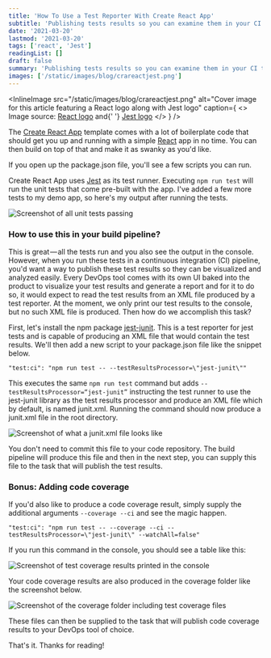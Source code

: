 ```yaml
---
title: 'How To Use a Test Reporter With Create React App'
subtitle: 'Publishing tests results so you can examine them in your CI tool of choice'
date: '2021-03-20'
lastmod: '2021-03-20'
tags: ['react', 'Jest']
readingList: []
draft: false
summary: 'Publishing tests results so you can examine them in your CI tool of choice'
images: ['/static/images/blog/crareactjest.png']
---
```


<InlineImage
  src="/static/images/blog/crareactjest.png"
  alt="Cover image for this article featuring a React logo along with Jest logo"
  caption={
    <>
      Image source: <a href="https://reactjs.org/">React logo</a> and{' '}
      <a href="https://jestjs.io/">Jest logo</a>
    </>
  }
/>

The [Create React App](https://create-react-app.dev/) template comes with a lot of boilerplate code that should get you up and running with a simple [React](https://reactjs.org/) app in no time. You can then build on top of that and make it as swanky as you'd like.

If you open up the package.json file, you'll see a few scripts you can run.

Create React App uses [Jest](https://jestjs.io/) as its test runner. Executing `npm run test` will run the unit tests that come pre-built with the app. I've added a few more tests to my demo app, so here's my output after running the tests.

![Screenshot of all unit tests passing](/static/posts/1_ZAB8IxqcPFRvV1Ag5XBgIw.png)

### How to use this in your build pipeline?

This is great — all the tests run and you also see the output in the console. However, when you run these tests in a continuous integration (CI) pipeline, you'd want a way to publish these test results so they can be visualized and analyzed easily. Every DevOps tool comes with its own UI baked into the product to visualize your test results and generate a report and for it to do so, it would expect to read the test results from an XML file produced by a test reporter. At the moment, we only print our test results to the console, but no such XML file is produced. Then how do we accomplish this task?

First, let's install the npm package [jest-junit](https://www.npmjs.com/package/jest-junit). This is a test reporter for jest tests and is capable of producing an XML file that would contain the test results. We'll then add a new script to your package.json file like the snippet below.

```
"test:ci": "npm run test -- --testResultsProcessor=\"jest-junit\""
```

This executes the same `npm run test` command but adds `--testResultsProcessor=“jest-junit”` instructing the test runner to use the jest-junit library as the test results processor and produce an XML file which by default, is named junit.xml. Running the command should now produce a junit.xml file in the root directory.

![Screenshot of what a junit.xml file looks like](/static/posts/1_bX9dCRj-JN3s-zt-rNU1tw.png)

You don't need to commit this file to your code repository. The build pipeline will produce this file and then in the next step, you can supply this file to the task that will publish the test results.

### Bonus: Adding code coverage

If you'd also like to produce a code coverage result, simply supply the additional arguments `--coverage --ci` and see the magic happen.

```
"test:ci": "npm run test -- --coverage --ci --testResultsProcessor=\"jest-junit\" --watchAll=false"
```

If you run this command in the console, you should see a table like this:

![Screenshot of test coverage results printed in the console](/static/posts/1_YpqwNgVGaEQc163UqTKh5A.png)

Your code coverage results are also produced in the coverage folder like the screenshot below.

![Screenshot of the coverage folder including test coverage files](/static/posts/1_YguU_eZudlxQc-4KOvNniw.png)

These files can then be supplied to the task that will publish code coverage results to your DevOps tool of choice.

That's it. Thanks for reading!

